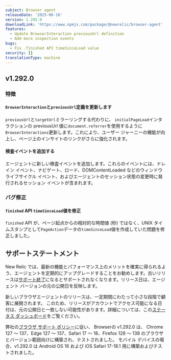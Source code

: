 ```yaml
---
subject: Browser agent
releaseDate: '2025-06-16'
version: 1.292.0
downloadLink: 'https://www.npmjs.com/package/@newrelic/browser-agent'
features:
  - Update BrowserInteraction previousUrl definition
  - Add more inspection events
bugs:
  - Fix .finished API timeSinceLoad value
security: []
translationType: machine
---
```


## v1.292.0

### 特徴

#### `BrowserInteraction`と`previousUrl`定義を更新します

`previousUrl`と`targetUrl`ミラーリングする代わりに、 `initialPageLoad`インタラクションの previousUrl 値に`document.referrer`を使用するように`BrowserInteractions`更新します。これにより、ユーザー ジャーニーの機能が向上し、ページ上のインサイトのリンクがさらに強化されます。

#### 検査イベントを追加する

エージェントに新しい検査イベントを追加します。これらのイベントには、ドレイン イベント、ナビゲート、ロード、DOMContentLoaded などのウィンドウ ライフサイクル イベント、およびエージェントのセッション状態の変更時に発行されるセッション イベントが含まれます。

### バグ修正

#### `finished` API `timeSinceLoad`値を修正

`finished` API が、ページ起点からの相対的な時間値 (秒) ではなく、UNIX タイムスタンプとして`PageAction`データの`timeSinceLoad`値を作成していた問題を修正しました。

## サポートステートメント

New Relic では、最新の機能とパフォーマンス上のメリットを確実に得られるよう、エージェントを定期的にアップグレードすることをお勧めします。古いリリースは[サポート終了](https://docs.newrelic.com/docs/browser/browser-monitoring/getting-started/browser-agent-eol-policy/)になるとサポートされなくなります。リリース日は、エージェント バージョンの元の公開日を反映します。

新しいブラウザエージェントのリリースは、一定期間にわたって小さな段階で顧客に展開されます。 このため、リリースがアカウントでアクセス可能になる日付は、元の公開日と一致しない可能性があります。詳細については、この[ステータス ダッシュボード](https://newrelic.github.io/newrelic-browser-agent-release/)をご覧ください。

弊社の[ブラウザ サポート ポリシー](https://docs.newrelic.com/docs/browser/new-relic-browser/getting-started/compatibility-requirements-browser-monitoring/#browser-types)に従い、 Browserの v1.292.0 は、 Chrome 127 ～ 137、Edge 127 ～ 137、Safari 17 ～ 18、Firefox 128 ～ 138 のブラウザとバージョン範囲向けに構築され、テストされました。 モバイル デバイスの場合、v1.292.0 は Android OS 16 および iOS Safari 17-18.1 用に構築およびテストされました。
